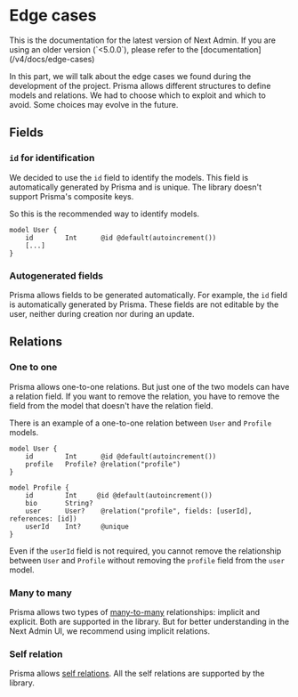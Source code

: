 
# Edge cases

<Callout type="info">
    This is the documentation for the latest version of Next Admin. If you are using an older version (`<5.0.0`), please refer to the [documentation](/v4/docs/edge-cases)
</Callout>


In this part, we will talk about the edge cases we found during the development of the project. Prisma allows different structures to define models and relations.
We had to choose which to exploit and which to avoid. Some choices may evolve in the future.

## Fields

### `id` for identification

We decided to use the `id` field to identify the models. This field is automatically generated by Prisma and is unique. The library doesn't support Prisma's composite keys.

So this is the recommended way to identify models.

```prisma
model User {
    id        Int      @id @default(autoincrement())
    [...]
}
```

### Autogenerated fields

Prisma allows fields to be generated automatically. For example, the `id` field is automatically generated by Prisma. These fields are not editable by the user, neither during creation nor during an update.

## Relations

### One to one

Prisma allows one-to-one relations. But just one of the two models can have a relation field. If you want to remove the relation, you have to remove the field from the model that doesn't have the relation field.

There is an example of a one-to-one relation between `User` and `Profile` models.

```prisma
model User {
    id        Int      @id @default(autoincrement())
    profile   Profile? @relation("profile")
}

model Profile {
    id        Int     @id @default(autoincrement())
    bio       String?
    user      User?    @relation("profile", fields: [userId], references: [id])
    userId    Int?     @unique
}
```

Even if the `userId` field is not required, you cannot remove the relationship between `User` and `Profile` without removing the `profile` field from the `user` model.

### Many to many

Prisma allows two types of [many-to-many](https://www.prisma.io/docs/concepts/components/prisma-schema/relations/many-to-many-relations) relationships: implicit and explicit. Both are supported in the library. But for better understanding in the Next Admin UI, we recommend using implicit relations.

### Self relation

Prisma allows [self relations](https://www.prisma.io/docs/concepts/components/prisma-schema/relations/self-relations). All the self relations are supported by the library.
